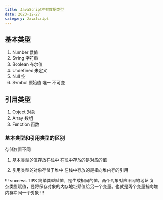 ```yaml
---
title: JavaScript中的数据类型
date: 2023-12-27
category: JavaScript
---
```


## 基本类型

1. Number 数值
2. String 字符串
3. Boolean 布尔值
4. Undefined 未定义
5. Null 空
6. Symbol 原始值 唯一 不可变

## 引用类型

1. Object 对象
2. Array 数组
3. Function 函数

### 基本类型和引用类型的区别

存储位置不同

1. 基本类型的值存放在栈中 在栈中存放的是对应的值

2. 引用类型的对象存储于堆中 在栈中存放的是指向堆内存的引用

!!! success TIPS
简单类型赋值，是生成相同的值，两个对象对应不同的地址
复杂类型赋值，是将保存对象的内存地址赋值给另一个变量。也就是两个变量指向堆内存中同一个对象
!!!
